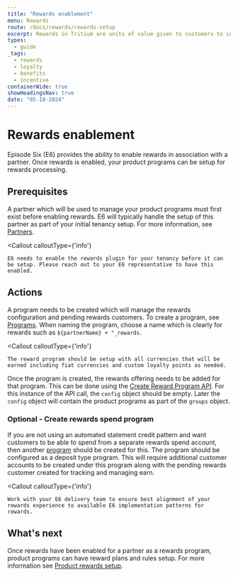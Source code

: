 ```yaml
---
title: "Rewards enablement"
menu: Rewards
route: /docs/rewards/rewards-setup
excerpt: Rewards in Tritium are units of value given to customers to incentivize different types of spend behaviors. 
types: 
  - guide
_tags:
  - rewards
  - loyalty
  - benefits
  - incentive
containerWide: true
showHeadingsNav: true
date: "05-10-2024"
---
```



# Rewards enablement

Episode Six (E6) provides the ability to enable rewards in association with a partner. Once rewards is enabled, your product programs can be setup for rewards processing.

## Prerequisites 

A partner which will be used to manage your product programs must first exist before enabling rewards. E6 will typically handle the setup of this partner as part of your initial tenancy setup. For more information, see [Partners](/docs/platform-access/partners).

<Callout
    calloutType={'info'}
>
    E6 needs to enable the rewards plugin for your tenancy before it can be setup. Please reach out to your E6 representative to have this enabled.
</Callout>

## Actions

A program needs to be created which will manage the rewards configuration and pending rewards customers. To create a program, see [Programs](/docs/programs/programs). When naming the program, choose a name which is clearly for rewards such as `${partnerName} + "_rewards`.

<Callout
    calloutType={'info'}
>
    The reward program should be setup with all currencies that will be earned including fiat currencies and custom loyalty points as needed.
</Callout>

Once the program is created, the rewards offering needs to be added for that program. This can be done using the [Create Reward Program API](/tech-specs/rewards/rewards-programs/api?#operation/createRewardProgramConfiguration). For this instance of the API call, the `config` object should be empty. Later the `config` object will contain the product programs as part of the `groups` object.

### Optional - Create rewards spend program

If you are not using an automated statement credit pattern and want customers to be able to spend from a separate rewards spend account, then another [program](/docs/programs/programs) should be created for this. The program should be configured as a deposit type program. This will require additional customer accounts to be created under this program along with the pending rewards customer created for tracking and managing earn.

<Callout
    calloutType={'info'}
>
    Work with your E6 delivery team to ensure best alignment of your rewards experience to available E6 implementation patterns for rewards.
</Callout>

## What's next

Once rewards have been enabled for a partner as a rewards program, product programs can have reward plans and rules setup. For more information see [Product rewards setup](/docs/rewards/product-rewards).

